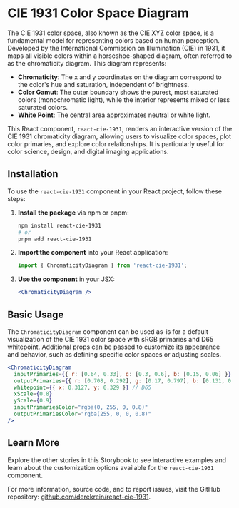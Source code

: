 
<Meta title="Introduction" />

# CIE 1931 Color Space Diagram

The CIE 1931 color space, also known as the CIE XYZ color space, is a fundamental model for representing colors based on human perception. Developed by the International Commission on Illumination (CIE) in 1931, it maps all visible colors within a horseshoe-shaped diagram, often referred to as the chromaticity diagram. This diagram represents:

- **Chromaticity**: The x and y coordinates on the diagram correspond to the color's hue and saturation, independent of brightness.
- **Color Gamut**: The outer boundary shows the purest, most saturated colors (monochromatic light), while the interior represents mixed or less saturated colors.
- **White Point**: The central area approximates neutral or white light.

This React component, `react-cie-1931`, renders an interactive version of the CIE 1931 chromaticity diagram, allowing users to visualize color spaces, plot color primaries, and explore color relationships. It is particularly useful for color science, design, and digital imaging applications.

## Installation

To use the `react-cie-1931` component in your React project, follow these steps:

1. **Install the package** via npm or pnpm:
   ```bash
   npm install react-cie-1931
   # or
   pnpm add react-cie-1931
   ```

2. **Import the component** into your React application:
   ```jsx
   import { ChromaticityDiagram } from 'react-cie-1931';
   ```

3. **Use the component** in your JSX:
   ```jsx
   <ChromaticityDiagram />
   ```

## Basic Usage

The `ChromaticityDiagram` component can be used as-is for a default visualization of the CIE 1931 color space with sRGB primaries and D65 whitepoint. Additional props can be passed to customize its appearance and behavior, such as defining specific color spaces or adjusting scales.

```jsx
<ChromaticityDiagram
  inputPrimaries={{ r: [0.64, 0.33], g: [0.3, 0.6], b: [0.15, 0.06] }} // sRGB
  outputPrimaries={{ r: [0.708, 0.292], g: [0.17, 0.797], b: [0.131, 0.046] }} // DCI-P3
  whitepoint={{ x: 0.3127, y: 0.329 }} // D65
  xScale={0.8}
  yScale={0.9}
  inputPrimariesColor="rgba(0, 255, 0, 0.8)"
  outputPrimariesColor="rgba(255, 0, 0, 0.8)"
/>
```

## Learn More

Explore the other stories in this Storybook to see interactive examples and learn about the customization options available for the `react-cie-1931` component. 

For more information, source code, and to report issues, visit the GitHub repository: [github.com/derekrein/react-cie-1931](https://github.com/derekrein/react-cie-1931). 